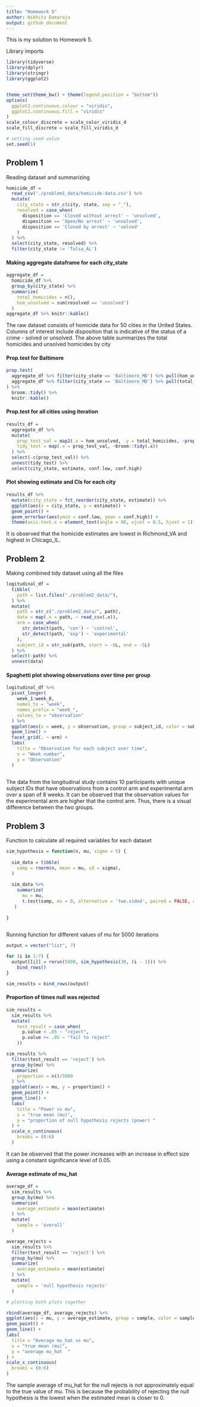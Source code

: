 ```yaml
---
title: "Homework 5"
author: Nikhita Damaraju
output: github_document
---
```


This is my solution to Homework 5.

Library imports 

```r
library(tidyverse)
library(dplyr)
library(stringr)
library(ggplot2)


theme_set(theme_bw() + theme(legend.position = "bottom"))
options(
  ggplot2.continuous.colour = "viridis",
  ggplot2.continuous.fill = "viridis"
)
scale_colour_discrete = scale_color_viridis_d
scale_fill_discrete = scale_fill_viridis_d

# setting seed value
set.seed(1)
```

## Problem 1

Reading dataset and summarizing

```r
homicide_df = 
  read_csv('./problem1_data/homicide-data.csv') %>%
  mutate(
    city_state = str_c(city, state, sep = "_"),
    resolved = case_when(
      disposition == 'Closed without arrest' ~ 'unsolved',
      disposition == 'Open/No arrest' ~ 'unsolved',
      disposition == 'Closed by arrest' ~ 'solved'
    )
  ) %>%
  select(city_state, resolved) %>%
  filter(city_state != 'Tulsa_AL')
```



#### Making aggregate dataframe for each city_state

```r
aggregate_df = 
  homicide_df %>%
  group_by(city_state) %>%
  summarize(
    total_homicides = n(),
    hom_unsolved = sum(resolved == 'unsolved')
  )
aggregate_df %>% knitr::kable()
```

The raw dataset consists of homicide data for 50 cities in the United States. Columns of interest include disposition that is indicative of the status of a crime - solved or unsolved. The above table summarizes the total homicides and unsolved homicides by city

#### Prop.test for Baltimore

```r
prop.test(
  aggregate_df %>% filter(city_state == 'Baltimore_MD') %>% pull(hom_unsolved),
  aggregate_df %>% filter(city_state == 'Baltimore_MD') %>% pull(total_homicides)
) %>%
  broom::tidy() %>%
  knitr::kable()
```

#### Prop.test for all cities using iteration

```r
results_df =
  aggregate_df %>%
  mutate(
    prop_test_val = map2(.x = hom_unsolved, .y = total_homicides, ~prop.test(x = .x, n = .y)),
    tidy_test = map(.x = prop_test_val, ~broom::tidy(.x))
  ) %>%
  select(-c(prop_test_val)) %>%
  unnest(tidy_test) %>%
  select(city_state, estimate, conf.low, conf.high)
```

#### Plot showing estimate and CIs for each city 

```r
results_df %>%
  mutate(city_state = fct_reorder(city_state, estimate)) %>%
  ggplot(aes(x = city_state, y = estimate)) +
  geom_point() + 
  geom_errorbar(aes(ymin = conf.low, ymax = conf.high)) +
  theme(axis.text.x = element_text(angle = 90, vjust = 0.5, hjust = 1))
```

It is observed that the homicide estimates are lowest in Richmond_VA and highest in Chicago_IL.

## Problem 2

Making combined tidy dataset using all the files 

```r
logitudinal_df = 
  tibble(
    path = list.files("./problem2_data/"),
  ) %>%
  mutate(
    path = str_c("./problem2_data/", path),
    data = map(.x = path, ~ read_csv(.x)),
    arm = case_when(
      str_detect(path, 'con') ~ 'control',
      str_detect(path, 'exp') ~ 'experimental'
    ),
    subject_id = str_sub(path, start = -6L, end = -5L)
  ) %>%
  select(-path) %>%
  unnest(data) 
```

#### Spaghetti plot showing observations over time per group

```r
logitudinal_df %>%
  pivot_longer(
    week_1:week_8,
    names_to = "week",
    names_prefix = "week_",
    values_to = "observation"
  ) %>%
  ggplot(aes(x = week, y = observation, group = subject_id, color = subject_id)) +
  geom_line() +
  facet_grid(. ~ arm) + 
  labs(
    title = "Observation for each subject over time",
    x = "Week number",
    y = "Observation"
  )
  
```

The data from the longitudinal study contains 10 participants with unique subject IDs that have observations from a control arm and experimental arm over a span of 8 weeks. It can be observed that the observation values for the experimental arm are higher that the control arm. Thus, there is a visual difference between the two groups. 

## Problem 3

Function to calculate all required variables for each dataset

```r

sim_hypothesis = function(n, mu, sigma = 5) {
  
  sim_data = tibble(
    samp = rnorm(n, mean = mu, sd = sigma),
  )
  
  sim_data %>%
    summarize(
      mu = mu,
      t.test(samp, mu = 0, alternative = 'two.sided', paired = FALSE, conf.level = 0.95) %>% broom::tidy() %>% select(p.value, estimate)
   ) 
  
}
  
```

Running function for different values of mu for 5000 iterations

```r
output = vector("list", 7)

for (i in 1:7) {
  output[[i]] = rerun(5000, sim_hypothesis(30, (i - 1))) %>%
    bind_rows()
}

sim_results = bind_rows(output) 
```

#### Proportion of times null was rejected

```r
sim_results =
  sim_results %>%
  mutate(
    test_result = case_when(
      p.value < .05 ~ "reject",
      p.value >= .05 ~ "fail to reject"
    ))

sim_results %>%
  filter(test_result == 'reject') %>%
  group_by(mu) %>%
  summarize(
    proportion = n()/5000
  ) %>%
  ggplot(aes(x = mu, y = proportion)) +
  geom_point() +
  geom_line() +
  labs(
    title = "Power vs mu",
    x = "true mean (mu)",
    y = "proportion of null hypothesis rejects (power) "
  ) +
  scale_x_continuous(
    breaks = (0:6)
  )
```

It can be observed that the power increases with an increase in effect size using a constant significance level of 0.05.

#### Average estimate of mu_hat 

```r

average_df = 
  sim_results %>%
  group_by(mu) %>%
  summarize(
    average_estimate = mean(estimate)
  ) %>%
  mutate(
    sample = 'overall'
  )

average_rejects = 
  sim_results %>%
  filter(test_result == 'reject') %>%
  group_by(mu) %>%
  summarize(
    average_estimate = mean(estimate)
  ) %>%
  mutate(
    sample = 'null hypothesis rejects'
  )

# plotting both plots together 

rbind(average_df, average_rejects) %>%
ggplot(aes(x = mu, y = average_estimate, group = sample, color = sample)) +
geom_point() +
geom_line() +
labs(
  title = "Average mu_hat vs mu",
  x = "true mean (mu)",
  y = "average mu_hat  "
) +
scale_x_continuous(
  breaks = (0:6)
)
```

The sample average of mu_hat for the null rejects is *not* approximately equal to the true value of mu. This is because the probability of rejecting the null hypothesis is the lowest when the estimated mean is closer to 0. 
